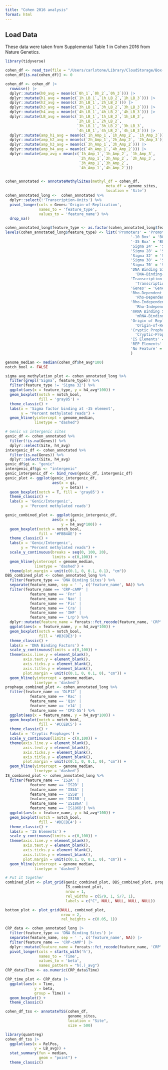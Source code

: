 ```yaml
---
title: "Cohen 2016 analysis"
format: html
---
```


## Load Data

These data were taken from Supplemental Table 1 in Cohen 2016 from Nature Genetics.

```r
library(tidyverse)
```

```r
cohen_df <- read_tsv(file = "/Users/carlstone/Library/CloudStorage/Box-Box/Behringer_Lab_Box_Drive/Projects/LongTermExpEvo/MethylationProject/Cohen2016/Cohen2016_data_updatedcoordinates.txt")
cohen_df[is.na(cohen_df)] <- 0
```

```r
cohen_df <- cohen_df |> 
  rowwise() |> 
  dplyr::mutate(h0_avg = mean(c(`0h_1`,`0h_2`,`0h_3`))) |> 
  dplyr::mutate(h1_avg = mean(c(`1h_LB_1`,`1h_LB_2`,`1h_LB_3`))) |> 
  dplyr::mutate(h2_avg = mean(c(`2h_LB_1`,`2h_LB_2`))) |> 
  dplyr::mutate(h3_avg = mean(c(`3h_LB_1`,`3h_LB_2`,`3h_LB_3`))) |> 
  dplyr::mutate(h4_avg = mean(c(`4h_LB_1`,`4h_LB_2`,`4h_LB_3`))) |> 
  dplyr::mutate(LB_avg = mean(c(`1h_LB_1`,`1h_LB_2`,`1h_LB_3`,
                                `2h_LB_1`,`2h_LB_2`,
                                `3h_LB_1`,`3h_LB_2`,`3h_LB_3`,
                                `4h_LB_1`,`4h_LB_2`,`4h_LB_3`))) |> 
  dplyr::mutate(amp_h1_avg = mean(c(`1h_Amp_1`,`1h_Amp_2`, `1h_Amp_3`))) |> 
  dplyr::mutate(amp_h2_avg = mean(c(`2h_Amp_1`,`2h_Amp_2`, `2h_Amp_3`))) |> 
  dplyr::mutate(amp_h3_avg = mean(c(`3h_Amp_1`,`3h_Amp_2`))) |> 
  dplyr::mutate(amp_h4_avg = mean(c(`4h_Amp_1`,`4h_Amp_2`))) |> 
  dplyr::mutate(amp_avg = mean(c(`1h_Amp_1`,`1h_Amp_2`, `1h_Amp_3`,
                                 `2h_Amp_1`,`2h_Amp_2`, `2h_Amp_3`,
                                 `3h_Amp_1`,`3h_Amp_2`,
                                 `4h_Amp_1`,`4h_Amp_2`)))
  

```


```r
cohen_annotated <- annotateMethylSites(methyl_df = cohen_df,
                                             meta_df = genome_sites,
                                             location = 'Site')
cohen_annotated_long <-  cohen_annotated %>% 
  dplyr::select(!'Transcription-Units') %>% 
  pivot_longer(cols = Genes:'Origin-of-Replication',
               names_to = 'feature_type',
               values_to = 'feature_name') %>% 
  drop_na()
```

```r
cohen_annotated_long$feature_type <- as.factor(cohen_annotated_long$feature_type)
levels(cohen_annotated_long$feature_type) <- list('Promoters' = 'Promoters',
                                                        '-10 Box' = 'BOX_10',
                                                        '-35 Box' = 'BOX_35',
                                                        'Sigma 24' = 'Sigma24',
                                                        'Sigma 28' = 'Sigma28',
                                                        'Sigma 32' = 'Sigma32',
                                                        'Sigma 38' = 'Sigma38',
                                                        'Sigma 70' = 'Sigma70',
                                                        'DNA Binding Sites' = 
                                                          'DNA-Binding-Sites',
                                                        'Transcription Units' = 
                                                          'Transcription-Units',
                                                        'Genes' = 'Genes',
                                                        'Rho-Dependent Terminators' = 
                                                          'Rho-Dependent-Terminators',
                                                        'Rho-Independent Terminators' = 
                                                          'Rho-Independent-Terminators',
                                                        'mRNA Binding Sites' = 
                                                          'mRNA-Binding-Sites',
                                                        'Origin of Replication' = 
                                                          'Origin-of-Replication',          
                                                        'Cryptic Prophages' = 
                                                          'Cryptic-Prophages',
                                                        'IS Elements' = 'IS-Elements',
                                                        'REP Elements' = 'REP-Elements',
                                                        'No Feature' = 'No_Feature'
                                                        )

genome_median <- median(cohen_df$h4_avg*100)
notch_bool <- FALSE

sigma_avg_methylation_plot <- cohen_annotated_long %>% 
  filter(grepl('Sigma', feature_type)) %>% 
  filter(feature_type != 'Sigma 32') %>% 
  ggplot(aes(x = feature_type, y = h4_avg*100)) +
  geom_boxplot(notch = notch_bool,
               fill = 'gray85') +
  theme_classic() +
  labs(x = 'Sigma factor binding at -35 element',
       y = "Percent methylated reads") +
  geom_hline(yintercept = genome_median,
             linetype = "dashed")

# Genic vs intergenic sites
genic_df <- cohen_annotated %>% 
  filter(!is.na(Genes)) %>% 
  dplyr::select(Site, h4_avg)
intergenic_df <- cohen_annotated %>% 
  filter(is.na(Genes)) %>% 
  dplyr::select(Site, h4_avg)
genic_df$gi <- "genic"
intergenic_df$gi <- "intergenic"
genic_intergenic_df <- bind_rows(genic_df, intergenic_df)
genic_plot <- ggplot(genic_intergenic_df,
                     aes(x = gi,
                         y = beta)) +
  geom_boxplot(notch = T, fill = 'gray85') +
  theme_classic() +
  labs(x = 'Genic/Intergenic',
       y = 'Percent methylated reads')

genic_combined_plot <- ggplot(genic_intergenic_df,
                     aes(x = gi,
                         y = h4_avg*100)) +
  geom_boxplot(notch = notch_bool,
               fill = '#FBB4AE') +
  theme_classic() +
  labs(x = 'Genic/Intergenic',
       y = "Percent methylated reads") +
  scale_y_continuous(breaks = seq(0, 100, 20),
                     limits = c(0,100)) +
  geom_hline(yintercept = genome_median,
             linetype = 'dashed') +
  theme(plot.margin = unit(c(0.1, 0, 0.1, 0.1), "cm"))
DBS_combined_plot <- cohen_annotated_long %>%
  filter(feature_type == 'DNA Binding Sites') %>% 
  separate(feature_name, sep = ' ', c('feature_name', NA)) %>% 
  filter(feature_name == 'CRP-cAMP' |
           feature_name == 'Fnr' |
           feature_name == 'Nac' |
           feature_name == 'Fis' |
           feature_name == 'Cra' |
           feature_name == 'IHF' |
           feature_name == 'Lrp') %>% 
  dplyr::mutate(feature_name = forcats::fct_recode(feature_name, 'CRP' = 'CRP-cAMP')) %>% 
  ggplot(aes(x = feature_name, y = h4_avg*100)) +
  geom_boxplot(notch = notch_bool,
               fill = '#B3CDE3') +
  theme_classic() +
  labs(x = 'DNA Binding Factors') +
  scale_y_continuous(limits = c(0,100)) +
  theme(axis.line.y = element_blank(), 
        axis.text.y = element_blank(), 
        axis.ticks.y = element_blank(), 
        axis.title.y = element_blank(),
        plot.margin = unit(c(0.1, 0, 0.1, 0), "cm")) +
  geom_hline(yintercept = genome_median,
             linetype = 'dashed')
prophage_combined_plot <- cohen_annotated_long %>% 
  filter(feature_name == 'DLP12' |
           feature_name == 'Rac' |
           feature_name == 'Qin' |
           feature_name == 'e14' |
           feature_name == 'CPZ-55') %>%
  ggplot(aes(x = feature_name, y = h4_avg*100)) +
  geom_boxplot(notch = notch_bool,
               fill = '#CCEBC5') +
  theme_classic() +
  labs(x = 'Cryptic Prophages') +
  scale_y_continuous(limits = c(0,100)) +
  theme(axis.line.y = element_blank(), 
        axis.text.y = element_blank(), 
        axis.ticks.y = element_blank(), 
        axis.title.y = element_blank(),
        plot.margin = unit(c(0.1, 0, 0.1, 0), "cm")) +
  geom_hline(yintercept = genome_median,
             linetype = 'dashed')
IS_combined_plot <- cohen_annotated_long %>% 
  filter(feature_name == 'IS2A' |
           feature_name == 'IS2D' |
           feature_name == 'IS5A' |
           feature_name == 'IS5B' |
           feature_name == 'IS150' |
           feature_name == 'IS186A' |
           feature_name == 'IS186B') %>% 
  ggplot(aes(x = feature_name, y = h4_avg*100)) +
  geom_boxplot(notch = notch_bool,
               fill = '#DECBE4') +
  theme_classic() +
  labs(x = 'IS Elements') +
  scale_y_continuous(limits = c(0,100)) +
  theme(axis.line.y = element_blank(), 
        axis.text.y = element_blank(), 
        axis.ticks.y = element_blank(), 
        axis.title.y = element_blank(),
        plot.margin = unit(c(0.1, 0, 0.1, 0), "cm")) +
  geom_hline(yintercept = genome_median,
             linetype = 'dashed')

# Put it together
combined_plot <- plot_grid(genic_combined_plot, DBS_combined_plot, prophage_combined_plot,
                           IS_combined_plot,
                           nrow = 1,
                           rel_widths = c(5/9, 1, 5/7, 1),
                           labels = c("C", NULL, NULL, NULL, NULL))

bottom_plot <- plot_grid(NULL, combined_plot,
                         nrow = 2,
                         rel_heights = c(0.05, 1))
```

```r
CRP_data <- cohen_annotated_long |> 
  filter(feature_type == 'DNA Binding Sites') |> 
  separate(feature_name, sep = ' ', c('feature_name', NA)) |> 
  filter(feature_name == 'CRP-cAMP') |> 
  dplyr::mutate(feature_name = forcats::fct_recode(feature_name, 'CRP' = 'CRP-cAMP')) |> 
  pivot_longer(cols = starts_with('h'),
               names_to = 'Time',
               values_to = 'beta',
               names_pattern = "h(.)_avg")
CRP_data$Time <- as.numeric(CRP_data$Time)

CRP_time_plot <- CRP_data |> 
  ggplot(aes(x = Time,
             y = beta,
             group = Time)) +
  geom_boxplot() +
  theme_classic()
```



```r
cohen_df_tss <- annotateTSS(cohen_df,
                            genome_sites,
                            location = "Site",
                            size = 500)
```


```r
library(quantreg)
cohen_df_tss |> 
  ggplot(aes(x = RelPos,
             y = LB_avg)) +
  stat_summary(fun = median,
               geom = "point") +
  theme_classic()

```

